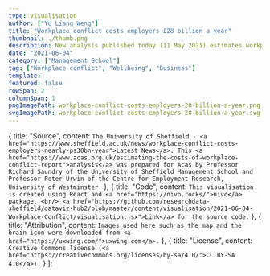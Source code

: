 ```yaml
---
type: visualisation
author: ["Yu Liang Weng"]
title: "Workplace conflict costs employers £28 billion a year"
thumbnail: ./thumb.png
description: New analysis published today (11 May 2021) estimates workplace conflict costs UK employers £28.5 billion every year - just over £1,000 on average for every employee.
date: "2021-06-04"
category: ["Management School"]
tag: ["Workplace conflict", "Wellbeing", "Business"]
template:
featured: false
rowSpan: 2
columnSpan: 1
pngImagePath: workplace-conflict-costs-employers-28-billion-a-year.png
svgImagePath: workplace-conflict-costs-employers-28-billion-a-year.svg
---
```



<Workconflict />

<VisPagination mdx={props.mdx}>
  <EmbedCode localPath="svgImagePath" />
</VisPagination>
<VisDetail mdx={props.mdx} />

  {
    title: "Source",
    content: `The University of Sheffield - <a href="https://www.sheffield.ac.uk/news/workplace-conflict-costs-employers-nearly-ps30bn-year">Latest News</a>. This <a href="https://www.acas.org.uk/estimating-the-costs-of-workplace-conflict-report">analysis</a> was prepared for Acas by Professor Richard Saundry of the University of Sheffield Management School and Professor Peter Urwin of the Centre for Employment Research, University of Westminster.`
  },
  {
    title: "Code",
    content: `This visualisation is created using React and <a href="https://nivo.rocks/">nivo</a> package. <br/> <a href="https://github.com/researchdata-sheffield/dataviz-hub2/blob/master/content/visualisation/2021-06-04-Workplace-Conflict/visualisation.jsx">Link</a> for the source code.`
  },
  {
    title: "Attribution",
    content: `Images used here such as the map and the brain icon were downloaded from <a href="https://uxwing.com/">uxwing.com</a>.`
  },
  {
    title: "License",
    content: `Creative Commons license (<a href="https://creativecommons.org/licenses/by-sa/4.0/">CC BY-SA 4.0</a>).`
  }
];

<VisDiv>
  <Tab data={data} />
</VisDiv>
